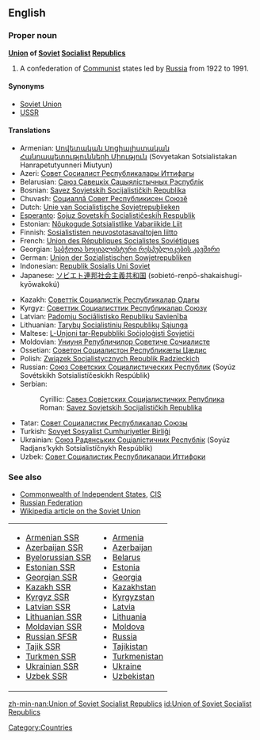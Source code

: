 ==English==

===Proper noun===
'''[[Union]] of [[Soviet]] [[Socialist]] [[Republic]]s'''
# A confederation of [[Communist]] states led by [[Russia]] from 1922 to 1991.

====Synonyms====
*[[Soviet Union]]
*[[USSR]]

====Translations====
{{top}}
*Armenian: [[Սովետական Սոցիալիստական Հանրապետությունների Միություն]] (Sovyetakan Sotsialistakan Hanrapetutyunneri Miutyun)
*Azeri: [[Совет Сосиалист Республикалары Иттифагы]]
*Belarusian: [[Саюз Савецкіх Сацыялістычных Рэспублік]]
*Bosnian: [[Savez Sovjetskih Socijalističkih Republika#Bosnian|Savez Sovjetskih Socijalističkih Republika]] {{m}}
*Chuvash: [[Социаллă Совет Республикисен Союзĕ]]
*Dutch: [[Unie van Socialistische Sovjetrepublieken]]
*[[Esperanto]]: [[Sojuz Sovetskiĥ Socialistiĉeskiĥ Respublik]]
*Estonian: [[Nõukogude Sotsialistlike Vabariikide Liit]]
*Finnish: [[Sosialististen neuvostotasavaltojen liitto]]
*French: [[Union des Républiques Socialistes Soviétiques]]
*Georgian: [[საბჭოთა სოციალისტური რესპუბლიკების კავშირი]] {{IPAchar|(sabč῾ot῾a sotsialisturi respublikebis kavširi)}}
*German: [[Union der Sozialistischen Sowjetrepubliken]]
*Indonesian: [[Republik Sosialis Uni Soviet]]
*Japanese: [[ソビエト]][[連邦]][[社会主義]][[共和国]] (sobietó-renpō-shakaishugí-kyōwakokú)
{{mid}}
*Kazakh: [[Советтік Социалистік Республикалар Одағы]]
*Kyrgyz: [[Советтик Социалисттик Республикалар Союзу]]
*Latvian: [[Padomju Sociālistisko Republiku Savienība]]
*Lithuanian: [[Tarybų Socialistinių Respublikų Sąjunga]]
*Maltese: [[L-Unjoni tar-Repubbliki Soċjoloġisti Sovjetiċi]]
*Moldovian: [[Униуня Републичилор Советиче Сочиалисте]]
*Ossetian: [[Советон Социалистон Республикæты Цæдис]]
*Polish: [[Związek Socjalistycznych Republik Radzieckich]]
*Russian: [[Союз Советских Социалистических Республик]] (Soyúz Sovétskikh Sotsialistíčeskikh Respúblik)
*Serbian:
*:Cyrillic: [[Савез Совјетских Социјалистичких Република#Serbian|Савез Совјетских Социјалистичких Република]] {{m}}
*:Roman: [[Savez Sovjetskih Socijalističkih Republika#Serbian|Savez Sovjetskih Socijalističkih Republika]] {{m}}
*Tatar: [[Совет Социалистик Республикалар Союзы]]
*Turkish: [[Sovyet Sosyalist Cumhuriyetler Birliği]]
*Ukrainian: [[Союз Радянських Соціалістичних Республік]] (Soyúz Radjans’kykh Sotsialistíčnykh Respúblik)
*Uzbek: [[Совет Социалистик Республикалари Иттифоқи]]
{{bottom}}

===See also===
*[[Commonwealth of Independent States]], [[CIS]]
*[[Russian Federation]]
*[[w:Soviet Union|Wikipedia article on the Soviet Union]]
{| width="275px"
|-
| valign="top" |
* [[Armenian SSR]]
* [[Azerbaijan SSR]]
* [[Byelorussian SSR]]
* [[Estonian SSR]]
* [[Georgian SSR]]
* [[Kazakh SSR]]
* [[Kyrgyz SSR]]
* [[Latvian SSR]]
* [[Lithuanian SSR]]
* [[Moldavian SSR]]
* [[Russian SFSR]]
* [[Tajik SSR]]
* [[Turkmen SSR]]
* [[Ukrainian SSR]]
* [[Uzbek SSR]]
| valign="top" |
* [[Armenia]]
* [[Azerbaijan]]
* [[Belarus]]
* [[Estonia]]
* [[Georgia]]
* [[Kazakhstan]]
* [[Kyrgyzstan]]
* [[Latvia]]
* [[Lithuania]]
* [[Moldova]]
* [[Russia]]
* [[Tajikistan]]
* [[Turkmenistan]]
* [[Ukraine]]
* [[Uzbekistan]]
|}

[[Category:Countries]]

[[zh-min-nan:Union of Soviet Socialist Republics]]
[[id:Union of Soviet Socialist Republics]]